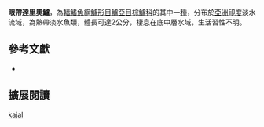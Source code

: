 {{Speciesbox
| name = 眼帶達里奧鱸
| image = 
| image_width = 250px
| status = NE
| status_system = IUCN3.1
| genus = Dario
| species = kajal
| authority = Britz & Kullander, 2013
| synonyms = 
}}

'''眼帶達里奧鱸'''，為[[輻鰭魚綱|輻鰭魚綱]][[鱸形目|鱸形目]][[鱸亞目|鱸亞目]][[棕鱸科|棕鱸科]]的其中一[[種|種]]，分布於[[亞洲|亞洲]][[印度|印度]]淡水流域，為熱帶淡水魚類，體長可達2公分，棲息在底中層水域，生活習性不明。
==參考文獻 ==
*{{FishBase_species|genus=Dario|species=kajal|year=2016|month=9}}

== 擴展閱讀 ==
{{refbegin}}
{{wikispecies-inline|Dario kajal|眼帶達里奧鱸}}
{{refend}}
{{Taxonbar|from=Q27043659}}

[[Category:達里奧鱸屬|kajal]]


{{鱸形目小作品}}